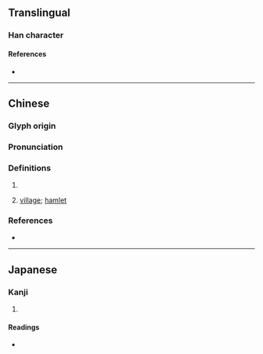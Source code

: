 {{also|厍|庫}}
{{character info}}
==Translingual==

===Han character===
{{Han char|rn=27|rad=厂|as=07|sn=9|four=71250|canj=MJWJ|ids=⿸厂車}}

====References====
* {{Han ref|kx=0161.250|dkj=02948|dj=0368.050|hdz=10071.200|uh=5399|ud=21401|bh=CDF8|bd=52728}}

----

==Chinese==
{{zh-forms|s=厍}}

===Glyph origin===
{{Han etym}}

===Pronunciation===
{{zh-pron
|m=shè
|c=se3
|mc=y
|oc=y
|cat=pn,n
}}

===Definitions===
{{zh-hanzi}}

# {{surname|zh}}
# {{lb|zh|chiefly used in place names}} [[village]]; [[hamlet]]

===References===
* {{R:twedu|C00926}}

----

==Japanese==

===Kanji===
{{ja-kanji|grade=|rs=厂07}}

# {{rfdef|ja|sort=厂07}}

====Readings====
* {{ja-readings|on=[[しゃ]] (sha)|kun=}}